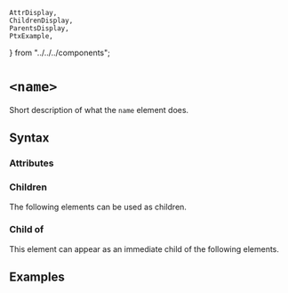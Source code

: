     AttrDisplay,
    ChildrenDisplay,
    ParentsDisplay,
    PtxExample,
} from "../../../components";

# `<name>`

Short description of what the `name` element does.

## Syntax

### Attributes

<AttrDisplay name="name" />

### Children

The following elements can be used as children.

<ChildrenDisplay name="name" />

### Child of

This element can appear as an immediate child of the following elements.

<ParentsDisplay name="name" />

## Examples

    